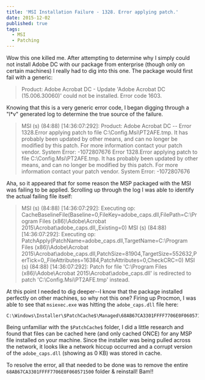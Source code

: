```yaml
---
title: 'MSI Installation Failure - 1328. Error applying patch.'
date: 2015-12-02
published: true
tags:
  - MSI
  - Patching
---
```


Wow this one killed me. After attempting to determine why I simply could not install Adobe DC with our package from enterprise (though only on certain machines) I really had to dig into this one. The package would first fail with a generic:

> Product: Adobe Acrobat DC - Update 'Adobe Acrobat DC (15.006.30060)' could not be installed. Error code 1603.

Knowing that this is a very generic error code, I began digging through a "l\*v" generated log to determine the true source of the failure.

> MSI (s) (84:88) [14:36:07:292]: Product: Adobe Acrobat DC -- Error 1328.Error applying patch to file C:\Config.Msi\PT2AFE.tmp. It has probably been updated by other means, and can no longer be modified by this patch. For more information contact your patch vendor. System Error: -1072807676
> Error 1328.Error applying patch to file C:\Config.Msi\PT2AFE.tmp. It has probably been updated by other means, and can no longer be modified by this patch. For more information contact your patch vendor. System Error: -1072807676

Aha, so it appeared that for some reason the MSP packaged with the MSI was failing to be applied. Scrolling up through the log I was able to identify the actual failing file itself:

> MSI (s) (84:88) [14:36:07:292]: Executing op: CacheBaselineFile(Baseline=0,FileKey=adobe_caps.dll,FilePath=C:\Program Files (x86)\Adobe\Acrobat 2015\Acrobat\adobe_caps.dll,,Existing=0)
> MSI (s) (84:88) [14:36:07:292]: Executing op: PatchApply(PatchName=adobe_caps.dll,TargetName=C:\Program Files (x86)\Adobe\Acrobat 2015\Acrobat\adobe_caps.dll,PatchSize=81904,TargetSize=552632,PerTick=0,,FileAttributes=16384,PatchAttributes=0,CheckCRC=0)
> MSI (s) (84:88) [14:36:07:292]: Patch for file 'C:\Program Files (x86)\Adobe\Acrobat 2015\Acrobat\adobe_caps.dll' is redirected to patch 'C:\Config.Msi\PT2AFE.tmp' instead.

At this point I needed to dig deeper--I know that the package installed perfectly on other machines, so why not this one? Firing up Procmon, I was able to see that `msiexec.exe` was hitting the `adobe_caps.dll` file here:

```
C:\Windows\Installer\$PatchCache$\Managed\68AB67CA3301FFFF7706E0F060571500\15.6.30033
```

Being unfamiliar with the `$PatchCache$` folder, I did a little research and found that files can be cached here (and only cached ONCE) for any MSP file installed on your machine. Since the installer was being pulled across the network, it looks like a network hiccup occurred and a corrupt version of the `adobe_caps.dll` (showing as 0 KB) was stored in cache.

To resolve the error, all that needed to be done was to remove the entire `68AB67CA3301FFFF7706E0F060571500` folder & reinstall! Bam!!
